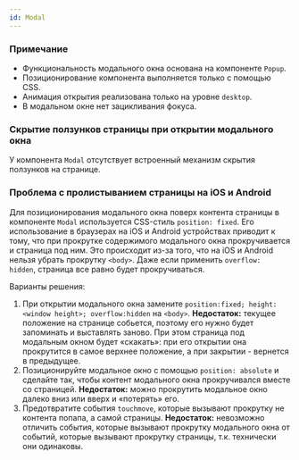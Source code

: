 ```yaml
---
id: Modal
---
```


### Примечание

- Функциональность модального окна основана на компоненте `Popup`.
- Позиционирование компонента выполняется только с помощью CSS.
- Анимация открытия реализована только на уровне `desktop`.
- В модальном окне нет зацикливания фокуса.

### Скрытие ползунков страницы при открытии модального окна

У компонента `Modal` отсутствует встроенный механизм скрытия ползунков на странице.

### Проблема с пролистыванием страницы на iOS и Android

Для позиционирования модального окна поверх контента страницы в компоненте `Modal` используется CSS-стиль `position: fixed`.
Его использование в браузерах на iOS и Android устройствах приводит к тому, что при прокрутке содержимого модального окна прокручивается и страница под ним. Это происходит из-за того, что на iOS и Android нельзя убрать прокрутку `<body>`.
Даже если применить `overflow: hidden`, страница все равно будет прокручиваться.

Варианты решения:

1. При открытии модального окна замените `position:fixed; height: <window height>; overflow:hidden` на `<body>`.
   **Недостаток:** текущее положение на странице собьется, поэтому его нужно будет запоминать и выставлять заново. При этом страница под модальным окном будет «скакать»: при его открытии она прокрутится в самое верхнее положение, а при закрытии - вернется в предыдущее.
2. Позиционируйте модальное окно с помощью `position: absolute` и сделайте так, чтобы контент модального окна прокручивался вместе со страницей.
   **Недостаток:** можно прокрутить модальное окно далеко вниз или вверх и «потерять» его.
3. Предотвратите события `touchmove`, которые вызывают прокрутку не контента попапа, а самой страницы.
   **Недостаток:** невозможно отличить события, которые вызывают прокрутку модального окна от событий, которые вызывают прокрутку страницы, т.к. технически они одинаковы.
